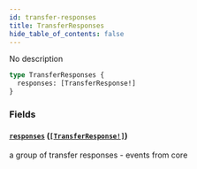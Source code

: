 ```yaml
---
id: transfer-responses
title: TransferResponses
hide_table_of_contents: false
---
```



No description

```graphql
type TransferResponses {
  responses: [TransferResponse!]
}
```


### Fields

#### [`responses`](#) ([`[TransferResponse!]`](/docs/mainnet/graphql/objects/transfer-response))

a group of transfer responses - events from core




